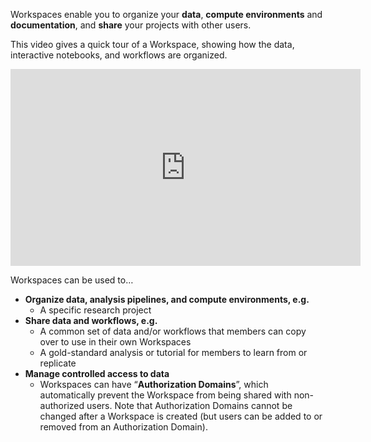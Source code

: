 Workspaces enable you to organize your **data**, **compute environments** and **documentation**, and **share** your projects with other users.

This video gives a quick tour of a Workspace, showing how the data, interactive notebooks, and workflows are organized.

<iframe width="560" height="315" src="https://www.youtube.com/embed/ONc1Wf7rEuw" title="YouTube video player" frameborder="0" allow="accelerometer; autoplay; clipboard-write; encrypted-media; gyroscope; picture-in-picture" allowfullscreen></iframe>
  
  Workspaces can be used to...

- **Organize data, analysis pipelines, and compute environments, e.g.**
    - A specific research project
- **Share data and workflows, e.g.**
    - A common set of data and/or workflows that members can copy over to use in their own Workspaces
    - A gold-standard analysis or tutorial for members to learn from or replicate
- **Manage controlled access to data**
    - Workspaces can have "**Authorization Domains**", which automatically prevent the Workspace from being shared with non-authorized users.  Note that Authorization Domains cannot be changed after a Workspace is created (but users can be added to or removed from an Authorization Domain).
